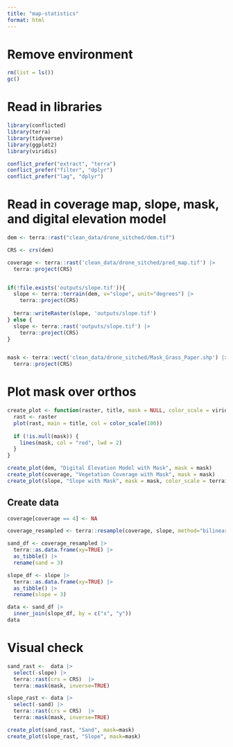 ```yaml
---
title: "map-statistics"
format: html
---
```


# Remove environment

```r
rm(list = ls())
gc()  
```


# Read in libraries

```r
library(conflicted)
library(terra)
library(tidyverse)
library(ggplot2)
library(viridis)

conflict_prefer("extract", "terra")
conflict_prefer("filter", "dplyr")
conflict_prefer("lag", "dplyr")
```


# Read in coverage map, slope, mask, and digital elevation model

```r
dem <- terra::rast("clean_data/drone_sitched/dem.tif")

CRS <- crs(dem)

coverage <- terra::rast('clean_data/drone_sitched/pred_map.tif') |>
  terra::project(CRS)


if(!file.exists('outputs/slope.tif')){
  slope <- terra::terrain(dem, v="slope", unit="degrees") |>
    terra::project(CRS)
  
  terra::writeRaster(slope, 'outputs/slope.tif')
} else {
  slope <- terra::rast('outputs/slope.tif') |>
    terra::project(CRS)
}


mask <- terra::vect('clean_data/drone_sitched/Mask_Grass_Paper.shp') |>
  terra::project(CRS)

```

# Plot mask over orthos

```r
create_plot <- function(raster, title, mask = NULL, color_scale = viridis::viridis) {
  rast <- raster
  plot(rast, main = title, col = color_scale(100))
  
  if (!is.null(mask)) {
    lines(mask, col = "red", lwd = 2)
  }
}

create_plot(dem, "Digital Elevation Model with Mask", mask = mask)
create_plot(coverage, "Vegetation Coverage with Mask", mask = mask)
create_plot(slope, "Slope with Mask", mask = mask, color_scale = terrain.colors)
```

## Create data

```r
coverage[coverage == 4] <- NA 

coverage_resampled <- terra::resample(coverage, slope, method="bilinear")

sand_df <- coverage_resampled |>
  terra::as.data.frame(xy=TRUE) |>
  as_tibble() |>
  rename(sand = 3)

slope_df <- slope |>
  terra::as.data.frame(xy=TRUE) |>
  as_tibble() |>
  rename(slope = 3)

data <- sand_df |> 
  inner_join(slope_df, by = c("x", "y"))
data
```

# Visual check

```r
sand_rast <-  data |>
  select(-slope) |>
  terra::rast(crs = CRS)  |>
  terra::mask(mask, inverse=TRUE)

slope_rast <- data |>
  select(-sand) |>
  terra::rast(crs = CRS)  |>
  terra::mask(mask, inverse=TRUE)

create_plot(sand_rast, "Sand", mask=mask)
create_plot(slope_rast, "Slope", mask=mask)
```



